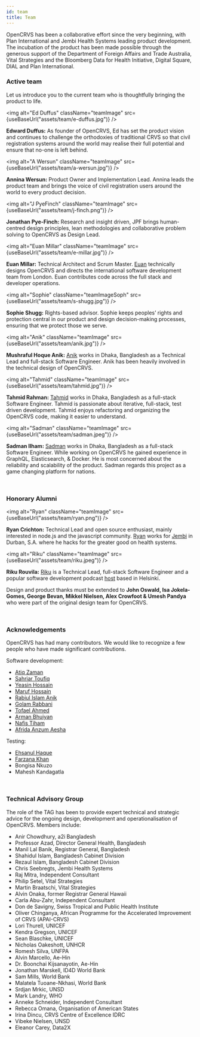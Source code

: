 ```yaml
---
id: team
title: Team
---
```



OpenCRVS has been a collaborative effort since the very beginning, with Plan International and Jembi Health Systems leading product development. The incubation of the product has been made possible through the generous support of the Department of Foreign Affairs and Trade Australia, Vital Strategies and the Bloomberg Data for Health Initiative, Digital Square, DIAL and Plan International.

### Active team

Let us introduce you to the current team who is thoughtfully bringing the product to life.

<img
  alt="Ed Duffus"
  className="teamImage"
  src={useBaseUrl("assets/team/e-duffus.jpg")}
/>

**Edward Duffus:** As founder of OpenCRVS, Ed has set the product vision and continues to challenge the orthodoxies of traditional CRVS so that civil registration systems around the world may realise their full potential and ensure that no-one is left behind.

<img
  alt="A Wersun"
  className="teamImage"
  src={useBaseUrl("assets/team/a-wersun.jpg")}
/>

**Annina Wersun:** Product Owner and Implementation Lead. Annina leads the product team and brings the voice of civil registration users around the world to every product decision.

<img
  alt="J PyeFinch"
  className="teamImage"
  src={useBaseUrl("assets/team/j-finch.png")}
/>

**Jonathan Pye-Finch:** Research and insight driven, JPF brings human-centred design principles, lean methodologies and collaborative problem solving to OpenCRVS as Design Lead.

<img
  alt="Euan Millar"
  className="teamImage"
  src={useBaseUrl("assets/team/e-millar.jpg")}
/>

**Euan Millar:** Technical Architect and Scrum Master. [Euan](https://github.com/euanmillar) technically designs OpenCRVS and directs the international software development team from London. Euan contributes code across the full stack and developer operations.

<img
  alt="Sophie"
  className="teamImageSoph"
  src={useBaseUrl("assets/team/s-shugg.jpg")}
/>

**Sophie Shugg:** Rights-based advisor. Sophie keeps peoples’ rights and protection central in our product and design decision-making processes, ensuring that we protect those we serve.

<img
  alt="Anik"
  className="teamImage"
  src={useBaseUrl("assets/team/anik.jpg")}
/>

**Mushraful Hoque Anik:** [Anik](https://github.com/mushrafulhoque-dsi) works in Dhaka, Bangladesh as a Technical Lead and full-stack Software Engineer. Anik has been heavily involved in the technical design of OpenCRVS.

<img
  alt="Tahmid"
  className="teamImage"
  src={useBaseUrl("assets/team/tahmid.jpg")}
/>

**Tahmid Rahman:** [Tahmid](https://github.com/tahmidrahman-dsi) works in Dhaka, Bangladesh as a full-stack Software Engineer. Tahmid is passionate about iterative, full-stack, test driven development. Tahmid enjoys refactoring and organizing the OpenCRVS code, making it easier to understand.

<img
  alt="Sadman"
  className="teamImage"
  src={useBaseUrl("assets/team/sadman.jpeg")}
/>

**Sadman Ilham:** [Sadman](https://github.com/Sadman-Ilham) works in Dhaka, Bangladesh as a full-stack Software Engineer. While working on OpenCRVS he gained experience in GraphQL, Elasticsearch, & Docker. He is most concerned about the reliability and scalability of the product.
Sadman regards this project as a game changing platform for nations.

<br />

### Honorary Alumni

<img
  alt="Ryan"
  className="teamImage"
  src={useBaseUrl("assets/team/ryan.png")}
/>

**Ryan Crichton:** Technical Lead and open source enthusiast, mainly interested in node.js and the javascript community. [Ryan](https://github.com/rcrichton?tab=overview&org=jembi) works for [Jembi](https://www.jembi.org/) in Durban, S.A. where he hacks for the greater good on health systems.

<img
  alt="Riku"
  className="teamImage"
  src={useBaseUrl("assets/team/riku.jpeg")}
/>

**Riku Rouvila:** [Riku](https://github.com/rikukissa) is a Technical Lead, full-stack Software Engineer and a popular software development podcast [host](http://webbidevaus.fi) based in Helsinki.

Design and product thanks must be extended to **John Oswald, Isa Jokela-Gomes, George Bevan, Mikkel Nielsen, Alex Crowfoot & Umesh Pandya** who were part of the original design team for OpenCRVS.

<br />

### Acknowledgements

OpenCRVS has had many contributors. We would like to recognize a few people who have made significant contributions.

Software development:

- [Atiq Zaman](https://github.com/atiqzaman-dsi)
- [Sahriar Toufiq](https://github.com/sahriartoufiq)
- [Yeasin Hossain](https://github.com/yeasinhossain-dsi)
- [Maruf Hossain](https://github.com/maruftamun-dsi)
- [Rabiul Islam Anik](https://github.com/rabiulislamanik)
- [Golam Rabbani](https://github.com/mgorabbani)
- [Tofael Ahmed](https://github.com/tofaelahmed)
- [Arman Bhuiyan](https://github.com/arman37)
- [Nafis Tiham](https://github.com/nafistiham)
- [Afrida Anzum Aesha](https://github.com/afrida67)

Testing:

- [Ehsanul Haque](https://github.com/ehsanulhaque-dsi)
- [Farzana Khan](https://github.com/farzana-khan)
- Bongisa Nkuzo
- Mahesh Kandagatla

<br />

### Technical Advisory Group

The role of the TAG has been to provide expert technical and strategic advice for the ongoing design, development and operationalisation of OpenCRVS. Members include:

- Anir Chowdhury, a2i Bangladesh
- Professor Azad, Director General Health, Bangladesh
- Manil Lal Banik, Registrar General, Bangladesh
- Shahidul Islam, Bangladesh Cabinet Division
- Rezaul Islam, Bangladesh Cabinet Division
- Chris Seebregts, Jembi Health Systems
- Raj Mitra, Independent Consultant
- Philip Setel, Vital Strategies
- Martin Braatschi, Vital Strategies
- Alvin Onaka, former Registrar General Hawaii
- Carla Abu-Zahr, Independent Consultant
- Don de Savigny, Swiss Tropical and Public Health Institute
- Oliver Chinganya, African Programme for the Accelerated Improvement of CRVS (APAI-CRVS)
- Lori Thurell, UNICEF
- Kendra Gregson, UNICEF
- Sean Blaschke, UNICEF
- Nicholas Oakeshott, UNHCR
- Romesh Silva, UNFPA
- Alvin Marcello, Ae-Hin
- Dr. Boonchai Kijsanayotin, Ae-Hin
- Jonathan Marskell, ID4D World Bank
- Sam Mills, World Bank
- Malatela Tuoane-Nkhasi, World Bank
- Srdjan Mrkic, UNSD
- Mark Landry, WHO
- Anneke Schneider, Independent Consultant
- Rebecca Omana, Organisation of American States
- Irina Dincu, CRVS Centre of Excellence IDRC
- Vibeke Nielsen, UNSD
- Eleanor Carey, Data2X
